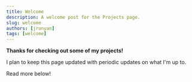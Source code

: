 ```yaml
---
title: Welcome
description: A welcome post for the Projects page.
slug: welcome
authors: [jrunyan]
tags: [welcome]
---
```


**Thanks for checking out some of my projects!**

<!-- truncate -->

I plan to keep this page updated with periodic updates on what I'm up to.

Read more below! 
